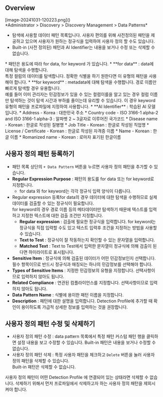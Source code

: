 
## Overview

<p align="center">
<div>[image-20241031-120223.png]()</div>
*Administrator &gt; Discovery &gt; Discovery Management &gt; Data Patterns*
</p>


* 탐색에 사용할 데이터 패턴 목록입니다. 사용자 편의를 위해 사전정의된 패턴을 제공하고 있으며 사용자가 원하는 정규식을 입력하여 사용자 정의 할 수도 있습니다.
* Built-in (사전 정의된) 패턴과 AI Identifier는 내용을 보거나 수정 또는 삭제할 수 없습니다.

<Callout type="info">
* 패턴은 용도에 따라 for data, for keyword 가 있습니다.
    *  **for data**  : data에 대해 탐색을 수행합니다.<br/>특정 컬럼의 데이터를 탐색합니다. 정확한 식별을 하기 원한다면 이 유형의 패턴을 사용해야 합니다.
    *  **for keyword**  : metadata에 대해 탐색을 수행합니다. 경로 이름만 빠르게 탐색할 경우 유용합니다.<br/>예를 들어 이미 관리자는 민감정보가 있을 수 있는 컬럼이를을 알고 있는 경우 컬럼 이름만 탐색하는 것이 탐색 시간과 부하를 줄이는데 유리할 수 있습니다. 이 경우 keyword 유형의 패턴을 프로파일에 지정하여 사용합니다.
*  **AI Identifier**  : 학습된 AI 모델입니다.
    * Address - Korea : 대한민국 주소
    * Country code - ISO 3166-1 alpha-2 and ISO 3166-1 alpha-3 : 알파벳 2 ~ 3글자로 이루어진 국가코드
    * Disease name - Korean : 한글로 작성된 질병명
    * Job Title - Korean : 한글로 작성된 직업명
    * License / Certificate - Korean : 한글로 작성된 자격증 이름
    * Name - Korean : 한글 이름
    * Romanized name - Korean : 로마자 표기된 한글이름
</Callout>


## 사용자 정의 패턴 등록하기

* 패턴 목록 상단의 `+ Data Pattern` 버튼을 누르면 사용자 정의 패턴을 추가할 수 있습니다.
*  **Regular Expression Purpose**  : 패턴의 용도를 for data 또는 for keyword로 지정합니다. 
    * for data 와 for keyword는 각각 정규식 입력 양식이 다릅니다.
* Regular expression 등록for data의 경우 데이터에 대한 탐색을 수행하므로 실제 데이터를 검출할 수 있는 정규식이 필요합니다.<br/>for keyword의 경우 경로 이름 등의 메타데이터만 탐색하기 때문에 텍스트를 입력하고 지정한 텍스트에 대한 검출 조건만 지정합니다. 
    *  **Regular expression**  : 검출에 필요한 정규식을 입력합니다. for keyword는 정규식을 직접 입력할 수도 있고 텍스트 입력후 조건을 지정하는 방법을 사용할 수 있습니다.
    *  **Text to Test**  : 정규식이 잘 작동하는지 확인할 수 있는 문자열을 입력합니다.
    *  **Matched Text**  : Text to Test에서 입력한 문자열이 정규식에 의해 검출이 된다면 하이라이트로 표시됩니다.
*  **Sensitive Item**  : 정규식에 의해 검출된 데이터가 어떤 민감정보인지 선택합니다. 필수 항목이므로 반드시 정규식과 매칭되는 하나의 민감정보를 선택해야 합니다. <br/> 
*  **Types of Sensitive Items**  : 지정한 민감정보의 유형을 지정합니다. 선택사항이므로 입력하지 않아도 됩니다.
*  **Related Compliance**  : 연관된 컴플라이언스를 지정합니다. 선택사항이므로 입력하지 않아도 됩니다.
*  **Data Pattern Name**  : 식별에 용이한 패턴 이름을 지정합니다.
*  **Description**  : 패턴에 대한 설명을 입력합니다. Detection Profile에 추가할 때 확인이 용이하도록 가급적 상세한 정보를 입력하는 것을 권장합니다.


## 사용자 정의 패턴 수정 및 삭제하기

* 사용자 정의 패턴 수정 : data pattern 목록에서 특정 패턴 커스텀 패턴 행을 클릭하면 설정 내용을 보고 수정할 수 있습니다. Built-in 패턴은 내용을 보거나 수정할 수 없습니다.
* 사용자 정의 패턴 삭제 : 특정 사용자 패턴을 체크하고 `Delete` 버튼을 눌러 사용자 정의 패턴을 삭제할 수 있습니다.<br/>Built-in 패턴은 삭제할 수 없습니다.<br/> 

<Callout type="important">
사용자 정의 패턴이 어떤 Detection Profile 에 연결되어 있는 상태라면 삭제할 수 없습니다. 삭제하기 위해서 먼저 프로파일에서 삭제하고자 하는 사용자 정의 패턴을 제외시켜야 합니다.
</Callout>
